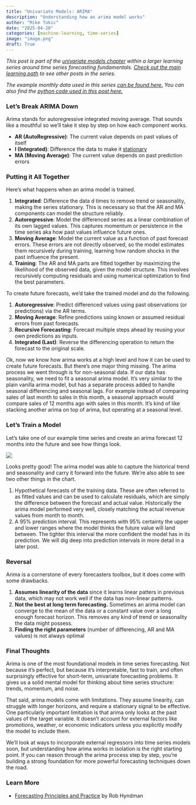 ```yaml
---
title: "Univariate Models: ARIMA"
description: "Understanding how an arima model works"
author: "Mike Tokic"
date: "2025-04-20"
categories: [machine-learning, time-series]
image: "image.png"
draft: True
---
```


*This post is part of the [univariate models chapter](https://mftokic.github.io/posts/2025-03-24-ts-fundamentals-univariate-models/) within a larger learning series around time series forecasting fundamentals. [Check out the main learning path](https://mftokic.github.io/posts/2024-09-25-ts-fundamentals/) to see other posts in the series.* 

*The example monthly data used in this series [can be found here.](https://github.com/mftokic/mftokic.github.io/blob/main/posts/2024-10-02-ts-fundamentals-whats-a-time-series/example_ts_data.csv) You can also find the [python code used in this post here.](https://github.com/mftokic/mftokic.github.io/blob/main/notebooks/2025-04-02-ts-fundamentals-univariate-arima.ipynb)*

### Let's Break ARIMA Down

Arima stands for autoregressive integrated moving average. That sounds like a mouthful so we'll take it step by step on how each component works. 

- **AR (AutoRegressive)**: The current value depends on past values of itself
- **I (Integrated)**: Difference the data to make it [stationary](https://mftokic.github.io/posts/2025-03-21-ts-fundamentals-data-cleaning-stationary/)
- **MA (Moving Average)**: The current value depends on past prediction errors

### Putting it All Together 

Here's what happens when an arima model is trained. 

1. **Integrated**: Difference the data d times to remove trend or seasonality, making the series stationary. This is necessary so that the AR and MA components can model the structure reliably.
2. **Autoregressive**: Model the differenced series as a linear combination of its own lagged values. This captures momentum or persistence in the time series aka how past values influence future ones.
3. **Moving Average**: Model the current value as a function of past forecast errors. These errors are not directly observed, so the model estimates them recursively during training, learning how random shocks in the past influence the present.
4. **Training**: The AR and MA parts are fitted together by maximizing the likelihood of the observed data, given the model structure. This involves recursively computing residuals and using numerical optimization to find the best parameters.

To create future forecasts, we'd take the trained model and do the following. 

1. **Autoregressive**: Predict differenced values using past observations (or predictions) via the AR terms.
2. **Moving Average**: Refine predictions using known or assumed residual errors from past forecasts.
3. **Recursive Forecasting**: Forecast multiple steps ahead by reusing your own predictions as inputs.
4. **Integrated (Last)**: Reverse the differencing operation to return the forecast to the original scale.

Ok, now we know how arima works at a high level and how it can be used to create future forecasts. But there's one major thing missing. The arima process we went through is for non-seasonal data. If our data has seasonality, we need to fit a seasonal arima model. It's very similar to the plain vanilla arima model, but has a separate process added to handle seasonal differencing and seasonal lags. For example instead of comparing sales of last month to sales in this month, a seasonal approach would compare sales of 12 months ago with sales in this month. It's kind of like stacking another arima on top of arima, but operating at a seasonal level. 

### Let's Train a Model 

Let's take one of our example time series and create an arima forecast 12 months into the future and see how things look. 

![](./chart1.png)

Looks pretty good! The arima model was able to capture the historical trend and seasonality and carry it forward into the future. We're also able to see two other things in the chart. 

1. Hypothetical forecasts of the training data. These are often referred to as fitted values and can be used to calculate residuals, which are simply the difference between the forecast and actual value. Historically the arima model performed very well, closely matching the actual revenue values from month to month. 
2. A 95% prediction interval. This represents with 95% certainty the upper and lower ranges where the model thinks the future value will land between. The tighter this interval the more confident the model has in its prediction. We will dig deep into prediction intervals in more detail in a later post. 

### Reversal 

Arima is a cornerstone of every forecasters toolbox, but it does come with some drawbacks. 

1. **Assumes linearity of the data** since it learns linear patters in previous data, which may not work well if the data has non-linear patterns. 
2. **Not the best at long term forecasting.** Sometimes an arima model can converge to the mean of the data or a constant value over a long enough forecast horizon. This removes any kind of trend or seasonality the data might possess. 
3. **Finding the right parameters** (number of differencing, AR and MA values) is not always optimal 

### Final Thoughts

Arima is one of the most foundational models in time series forecasting. Not because it's perfect, but because it's interpretable, fast to train, and often surprisingly effective for short-term, univariate forecasting problems. It gives us a solid mental model for thinking about time series structure: trends, momentum, and noise.

That said, arima models come with limitations. They assume linearity, can struggle with longer horizons, and require a stationary signal to be effective. One particularly important limitation is that arima only looks at the past values of the target variable. It doesn’t account for external factors like promotions, weather, or economic indicators unless you explicitly modify the model to include them.

We’ll look at ways to incorporate external regressors into time series models soon, but understanding how arima works in isolation is the right starting point. If you can reason through the arima process step by step, you're building a strong foundation for more powerful forecasting techniques down the road.

### Learn More

- [Forecasting Principles and Practice](https://otexts.com/fpp3/arima.html) by Rob Hyndman